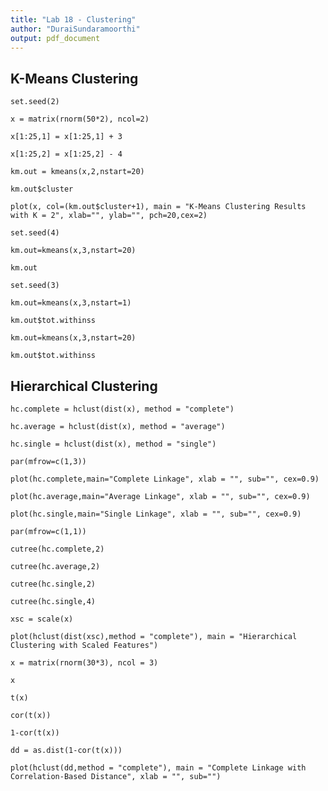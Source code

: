 ---
title: "Lab 18 - Clustering"
author: "DuraiSundaramoorthi"
output: pdf_document
---

## K-Means Clustering
```
set.seed(2)

x = matrix(rnorm(50*2), ncol=2)

x[1:25,1] = x[1:25,1] + 3

x[1:25,2] = x[1:25,2] - 4

km.out = kmeans(x,2,nstart=20)

km.out$cluster

plot(x, col=(km.out$cluster+1), main = "K-Means Clustering Results with K = 2", xlab="", ylab="", pch=20,cex=2)

set.seed(4)

km.out=kmeans(x,3,nstart=20)

km.out

set.seed(3)

km.out=kmeans(x,3,nstart=1)

km.out$tot.withinss

km.out=kmeans(x,3,nstart=20)

km.out$tot.withinss

```

## Hierarchical Clustering
```
hc.complete = hclust(dist(x), method = "complete")

hc.average = hclust(dist(x), method = "average")

hc.single = hclust(dist(x), method = "single")

par(mfrow=c(1,3))

plot(hc.complete,main="Complete Linkage", xlab = "", sub="", cex=0.9)

plot(hc.average,main="Average Linkage", xlab = "", sub="", cex=0.9)

plot(hc.single,main="Single Linkage", xlab = "", sub="", cex=0.9)

par(mfrow=c(1,1))

cutree(hc.complete,2)

cutree(hc.average,2)

cutree(hc.single,2)

cutree(hc.single,4)

xsc = scale(x)

plot(hclust(dist(xsc),method = "complete"), main = "Hierarchical Clustering with Scaled Features")

x = matrix(rnorm(30*3), ncol = 3)

x 

t(x)

cor(t(x))

1-cor(t(x))

dd = as.dist(1-cor(t(x)))

plot(hclust(dd,method = "complete"), main = "Complete Linkage with Correlation-Based Distance", xlab = "", sub="")
```

